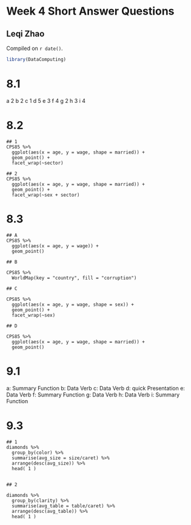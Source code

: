 # Week 4 Short Answer Questions

## Leqi Zhao

<!-- leave this material as is -->
Compiled on `r date()`.

```r
library(DataComputing)
```
<!-- put your content after this line -->

# 8.1

a 2
b 2
c 1
d 5
e 3
f 4
g 2
h 3
i 4

# 8.2

```
## 1
CPS85 %>%
  ggplot(aes(x = age, y = wage, shape = married)) +
  geom_point() +
  facet_wrap(~sector)

## 2
CPS85 %>%
  ggplot(aes(x = age, y = wage, shape = married)) +
  geom_point() +
  facet_wrap(~sex + sector)
```


# 8.3

```
## A
CPS85 %>%
  ggplot(aes(x = age, y = wage)) +
  geom_point()

## B

CPS85 %>%
  WorldMap(key = "country", fill = "corruption")

## C

CPS85 %>%
  ggplot(aes(x = age, y = wage, shape = sex)) +
  geom_point() +
  facet_wrap(~sex)

## D

CPS85 %>%
  ggplot(aes(x = age, y = wage, shape = married)) +
  geom_point()
```


# 9.1

a: Summary Function
b: Data Verb
c: Data Verb
d: quick Presentation
e: Data Verb
f: Summary Function
g: Data Verb
h: Data Verb
i: Summary Function

# 9.3

```
## 1
diamonds %>%
  group_by(color) %>%
  summarise(avg_size = size/caret) %>%
  arrange(desc(avg_size)) %>%
  head( 1 )


## 2

diamonds %>%
  group_by(clarity) %>%
  summarise(avg_table = table/caret) %>%
  arrange(desc(avg_table)) %>%
  head( 1 )
```


